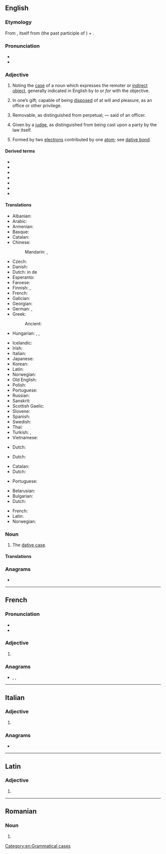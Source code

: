 {{also|Dative}}
==English==

===Etymology===
{{PIE root|en|deh₃}}
From {{der|en|la|datīvus||appropriate for giving}}, itself from {{m|la|datus}} (the past participle of {{m|la|dō||I give}}) + {{m|la|-īvus||-ive}}.

===Pronunciation===
* {{IPA|/ˈdeɪtɪv/|lang=en}}
* {{rhymes|eɪtɪv|lang=en}}

===Adjective===
{{en-adj|-}}

# {{lb|en|grammar}} Noting the [[case]] of a noun which expresses the remoter or [[indirect object]], generally indicated in English by ''to'' or ''for'' with the objective.
# {{lb|en|obsolete|legal}} In one’s gift; capable of being [[disposed]] of at will and pleasure, as an office or other privilege.
# {{lb|en|obsolete|legal}} Removable, as distinguished from perpetual; — said of an officer.
# {{lb|en|obsolete|legal}} Given by a [[judge]], as distinguished from being cast upon a party by the law itself.
# {{lb|en|science}} Formed by two [[electron]]s contributed by one [[atom]]; see [[dative bond]].

====Derived terms====
* {{l|en|dative bond}}
* {{l|en|dative case}}
* {{l|en|dative executor}}
* {{l|en|dative of purpose}}
* {{l|en|dative sickness}}
* {{l|en|dative shift}}
* {{l|en|datively}}

====Translations====
{{trans-top|grammar: noting the case of noun which expresses indirect object}}
* Albanian: {{t-needed|sq}}
* Arabic: {{t|ar|مفعول لأجله|m}}
* Armenian: {{t+|hy|տրական}}
* Basque: {{t|eu|datibo}}
* Catalan: {{t+|ca|datiu}}
* Chinese:
*: Mandarin: {{t|cmn|第三格}}, {{t+|cmn|与格}}
* Czech: {{t|cs|dativní}}
* Danish: {{t+|da|dativ}}
* Dutch: in de {{t+|nl|datief|m}}
* Esperanto: {{t|eo|dativa}}
* Faroese: {{t|fo|hvørjumfals-}}
* Finnish: {{t|fi|datiivinen}}, {{t+|fi|datiivi|alt=datiivi-}}
* French: {{t+|fr|datif|m}}
* Galician: {{t|gl|dativo|m}}
* Georgian: {{t+|ka|მიცემითი}}
* German: {{t+|de|Dativ|alt=Dativ-}}, {{t|de|dativisch}}
* Greek: {{t+|el|δοτική|f}}
*: Ancient: {{t|grc|δοτική}}
* Hungarian: {{t+|hu|részeshatározó}}, {{t|hu|részeshatározós}}, {{t|hu|részeshatározói}}
{{trans-mid}}
* Icelandic: {{t+|is|þágufall|alt=þágufalls-}}
* Irish: {{t+|ga|tabharthach}}
* Italian: {{t+|it|dativo}}
* Japanese: {{t+|ja|与格|tr=yokaku|sc=Jpan}}
* Korean: {{t-needed|ko}}
* Latin: {{t|la|datīvus|m}}
* Norwegian: {{t+|no|dativ|m}}
* Old English: {{t|ang|forġiefendlīċ}}
* Polish: {{t|pl|celownikowy}}
* Portuguese: {{t+|pt|dativo}}
* Russian: {{t+|ru|да́тельный}}
* Sanskrit: {{t-needed|sa}}
* Scottish Gaelic: {{t|gd|tabhartach}}
* Slovene: {{t|sl|dajalniški}}
* Spanish: {{t+|es|dativo}}
* Swedish: {{t+|sv|dativ}}
* Thai: {{t-needed|th}}
* Turkish: {{t+|tr|-e hâli}}, {{t+|tr|datif}}
* Vietnamese: {{t-needed|vi}}
{{trans-bottom}}

{{trans-top|capable of being disposed of at will}}
* Dutch: {{t+|nl|begeven}}
{{trans-mid}}
{{trans-bottom}}

{{trans-top|removable}}
* Dutch: {{t+|nl|afzetbaar}}
{{trans-mid}}
{{trans-bottom}}

{{trans-top|given by a judge}}
* Catalan: {{t+|ca|datiu}}
* Dutch: {{t+|nl|datief}}
{{trans-mid}}
* Portuguese: {{t+|pt|dativo}}
{{trans-bottom}}

{{checktrans-top}}
* Belarusian: {{t-check|be|давальны|tr=davál’ny}}
* Bulgarian: {{t-check|bg|дателен|tr=dátelen}}
* Dutch: {{t+check|nl|gever|m}}
{{trans-mid}}
* French: {{t+check|fr|datif|m}}
* Latin: {{t-check|la|dativus|m}}
* Norwegian: {{t+check|no|dativ}}
{{trans-bottom}}

===Noun===
{{en-noun}}

# {{lb|en|grammar}} The [[dative case]].

====Translations====
{{trans-see|dative case}}

===Anagrams===
* {{anagrams|en|a=adeitv|DeVita}}

[[Category:en:Grammatical cases]]

----

==French==

===Pronunciation===
* {{fr-IPA}}
* {{audio|Dative-FR.ogg|Audio|lang=fr}}

===Adjective===
{{head|fr|adjective form}}

# {{feminine singular of|datif|lang=fr}}

===Anagrams===
* {{l|fr|devait}}, {{l|fr|déviât}}, {{l|fr|évidât}}

----

==Italian==

===Adjective===
{{head|it|adjective form}}

# {{feminine plural of|dativo|lang=it}}

===Anagrams===
* {{l|it|datevi}}

----

==Latin==

===Adjective===
{{la-adj-form|datīve}}

# {{inflection of|datīvus||voc|m|s|lang=la}}

----

==Romanian==

===Noun===
{{head|ro|noun form|g=n-p}}

# {{plural of|dativ|lang=ro}}